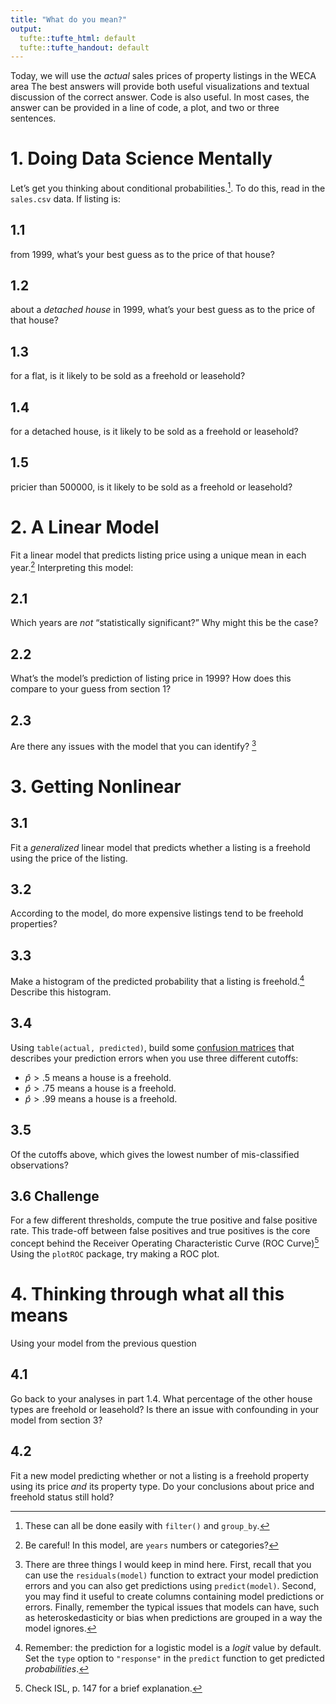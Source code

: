 ```yaml
---
title: "What do you mean?"
output:
  tufte::tufte_html: default
  tufte::tufte_handout: default
---
```


Today, we will use the *actual* sales prices of property listings in the WECA area The best answers will provide both useful visualizations and textual discussion of the correct answer. Code is also useful. In most cases, the answer can be provided in a line of code, a plot, and two or three sentences.  

# 1. Doing Data Science Mentally

Let's get you thinking about conditional probabilities.[^hint-conditionals]. To do this, read in the `sales.csv` data. If listing is:

## 1.1 
from 1999, what's your best guess as to the price of that house?

## 1.2
about a *detached house* in 1999, what's your best guess as to the price of that house?  

## 1.3
for a flat, is it likely to be sold as a freehold or leasehold?

## 1.4 
for a detached house, is it likely to be sold as a freehold or leasehold? 

## 1.5
pricier than 500000,  is it likely to be sold as a freehold or leasehold?

# 2. A Linear Model

Fit a linear model that predicts listing price using a unique mean in each year.[^hint-factors] Interpreting this model:

## 2.1
Which years are *not* "statistically significant?" Why might this be the case?

## 2.2
What's the model's prediction of listing price in 1999? How does this compare to your guess from section 1?

## 2.3
Are there any issues with the model that you can identify? [^hint-bias]

# 3. Getting Nonlinear

## 3.1 
Fit a *generalized* linear model that predicts whether a listing is a freehold using the price of the listing.

## 3.2
According to the model, do more expensive listings tend to be freehold properties? 

## 3.3
Make a histogram of the predicted probability that a listing is freehold.[^hint-logit] Describe this histogram. 

## 3.4
Using `table(actual, predicted)`, build some [confusion matrices](https://en.wikipedia.org/wiki/Confusion_matrix#Table_of_confusion) that describes your prediction errors when you use three different cutoffs:

- $\hat{p}>.5$ means a house is a freehold.
- $\hat{p}>.75$ means a house is a freehold.
- $\hat{p}>.99$ means a house is a freehold.

## 3.5
Of the cutoffs above, which gives the lowest number of mis-classified observations? 

## 3.6 Challenge

For a few different thresholds, compute the true positive and false positive rate. This trade-off between false positives and true positives is the core concept behind the Receiver Operating Characteristic Curve (ROC Curve)^[Check ISL, p. 147 for a brief explanation.] Using the `plotROC` package, try making a ROC plot. 
    
# 4. Thinking through what all this means

Using your model from the previous question

## 4.1 
Go back to your analyses in part 1.4. What percentage of the other house types are freehold or leasehold? Is there an issue with confounding in your model from section 3? 

## 4.2 
Fit a new model predicting whether or not a listing is a freehold property using its price *and* its property type. Do your conclusions about price and freehold status still hold? 

[^hint-conditionals]: These can all be done easily with `filter()` and `group_by`.
[^hint-factors]: Be careful! In this model, are `years` numbers or categories? 
[^hint-bias]: There are three things I would keep in mind here. First, recall that you can use the `residuals(model)` function to extract your model prediction errors and you can also get predictions using `predict(model)`. Second, you may find it useful to create columns containing model predictions or errors. Finally, remember the typical issues that models can have, such as heteroskedasticity or bias when predictions are grouped in a way the model ignores. 
[^hint-lag]: just like the `first()` and `last()` functions used in the last assignment, the `lag()` and `lead()` functions get the previous (or the next) group's values in a group-by.
[^hint-logit]: Remember: the prediction for a logistic model is a *logit* value by default. Set the `type` option to `"response"` in the `predict` function to get predicted *probabilities*. 
